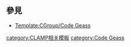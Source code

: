 {{Navbox
|name = Code Geass
|title = [[Code Geass]]
| listclass = hlist
|group1 = 媒體
|list1 = 
{{Navbox|subgroup
| group1 = 電視動畫
| list1  =
* [[Code Geass 反叛的魯路修]]
** [[Code Geass 反叛的鲁路修剧集列表|反叛的鲁路修剧集列表]]
** [[Code Geass 反叛的鲁路修R2剧集列表|反叛的鲁路修R2剧集列表]] 
* [[Code Geass 奪還的Z|奪還的Z]]
| group2 = 電影
| list2  =
*[[Code Geass 亡国的阿基德|亡国的阿基德]]
*[[Code Geass 復活的魯路修|復活的魯路修]]

| group3 = 漫畫
| list3  =
*[[Code Geass 反叛的魯路修 (漫画)|反叛的魯路修]]
*[[Code Geass 反攻的朱雀|反攻的朱雀]]
*[[Code Geass 娜娜莉的夢魘|娜娜莉的夢魘]]
*[[Code Geass 漆黑的蓮夜|漆黑的蓮夜]]
*[[Code Geass 双貌的奥兹|双貌的奥兹]]

| group4 = 遊戲
| list4  =
*[[Code Geass 叛逆的魯魯修：失去的色彩|叛逆的魯魯修：失去的色彩]]
*[[Code Geass Genesic Re;CODE|Genesic Re;CODE]]
}}
|group2 = [[Code Geass角色列表|登場人物]]
|list2 = 
*[[魯路修·蘭佩洛基]]
*{{link-ja|樞木朱雀|枢木スザク}}
*[[C.C. (Code Geass)|C.C.]]

|group3 = 相關條目
|list3 = 
*[[Code Geass機動兵器列表|機動兵器列表]]
*[[Code Geass世界觀設定及專有名詞列表|世界觀設定及專有名詞]]
*[[CODE GEASS COMPLETE BEST]]
}}<noinclude>

== 參見 ==
* [[Template:CGroup/Code Geass]]
[[category:CLAMP相关模板]]
[[category:Code Geass]]
[[Category:日本動漫導航模板|{{PAGENAME}}]]
</noinclude>